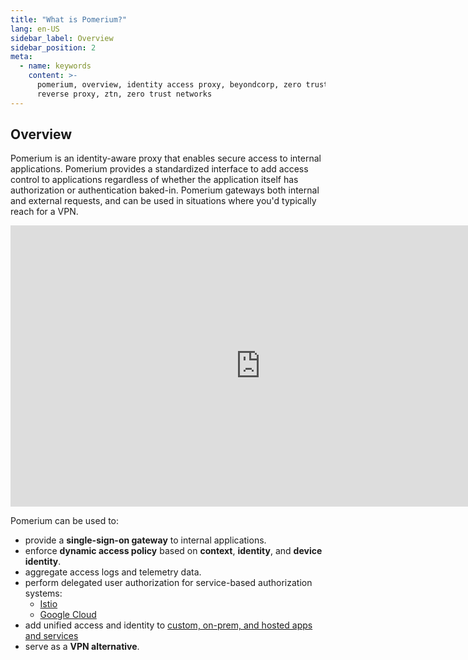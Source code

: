 ```yaml
---
title: "What is Pomerium?"
lang: en-US
sidebar_label: Overview
sidebar_position: 2
meta:
  - name: keywords
    content: >-
      pomerium, overview, identity access proxy, beyondcorp, zero trust,
      reverse proxy, ztn, zero trust networks
---
```


## Overview

Pomerium is an identity-aware proxy that enables secure access to internal applications. Pomerium provides a standardized interface to add access control to applications regardless of whether the application itself has authorization or authentication baked-in. Pomerium gateways both internal and external requests, and can be used in situations where you'd typically reach for a VPN.

<center>
<iframe width="800" height="450" src="https://www.youtube.com/embed/WGwC9ULDnAY?rel=0" title="YouTube video player" frameborder="0" allow="accelerometer; autoplay; clipboard-write; encrypted-media; gyroscope; picture-in-picture" allowfullscreen></iframe>
</center>

Pomerium can be used to:

- provide a **single-sign-on gateway** to internal applications.
- enforce **dynamic access policy** based on **context**, **identity**, and **device identity**.
- aggregate access logs and telemetry data.
- perform delegated user authorization for service-based authorization systems:
  - [Istio](/guides/istio)
  - [Google Cloud](/guides/cloud-run)
- add unified access and identity to [custom, on-prem, and hosted apps and services](https://www.pomerium.com/integrations/)
- serve as a **VPN alternative**.

